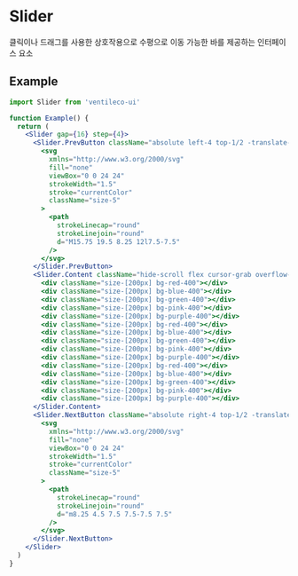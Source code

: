 
<Meta title="COMPONENTS/Slider" />

# Slider

클릭이나 드래그를 사용한 상호작용으로 수평으로 이동 가능한 바를 제공하는 인터페이스 요소

## Example

```jsx
import Slider from 'ventileco-ui'

function Example() {
  return (
    <Slider gap={16} step={4}>
      <Slider.PrevButton className="absolute left-4 top-1/2 -translate-y-1/2 rounded-full bg-black p-2 text-white shadow-md">
        <svg
          xmlns="http://www.w3.org/2000/svg"
          fill="none"
          viewBox="0 0 24 24"
          strokeWidth="1.5"
          stroke="currentColor"
          className="size-5"
        >
          <path
            strokeLinecap="round"
            strokeLinejoin="round"
            d="M15.75 19.5 8.25 12l7.5-7.5"
          />
        </svg>
      </Slider.PrevButton>
      <Slider.Content className="hide-scroll flex cursor-grab overflow-x-scroll scroll-smooth [&>*]:shrink-0">
        <div className="size-[200px] bg-red-400"></div>
        <div className="size-[200px] bg-blue-400"></div>
        <div className="size-[200px] bg-green-400"></div>
        <div className="size-[200px] bg-pink-400"></div>
        <div className="size-[200px] bg-purple-400"></div>
        <div className="size-[200px] bg-red-400"></div>
        <div className="size-[200px] bg-blue-400"></div>
        <div className="size-[200px] bg-green-400"></div>
        <div className="size-[200px] bg-pink-400"></div>
        <div className="size-[200px] bg-purple-400"></div>
        <div className="size-[200px] bg-red-400"></div>
        <div className="size-[200px] bg-blue-400"></div>
        <div className="size-[200px] bg-green-400"></div>
        <div className="size-[200px] bg-pink-400"></div>
        <div className="size-[200px] bg-purple-400"></div>
      </Slider.Content>
      <Slider.NextButton className="absolute right-4 top-1/2 -translate-y-1/2 rounded-full bg-black p-2 text-white shadow-md">
        <svg
          xmlns="http://www.w3.org/2000/svg"
          fill="none"
          viewBox="0 0 24 24"
          strokeWidth="1.5"
          stroke="currentColor"
          className="size-5"
        >
          <path
            strokeLinecap="round"
            strokeLinejoin="round"
            d="m8.25 4.5 7.5 7.5-7.5 7.5"
          />
        </svg>
      </Slider.NextButton>
    </Slider>
  )
}
```
